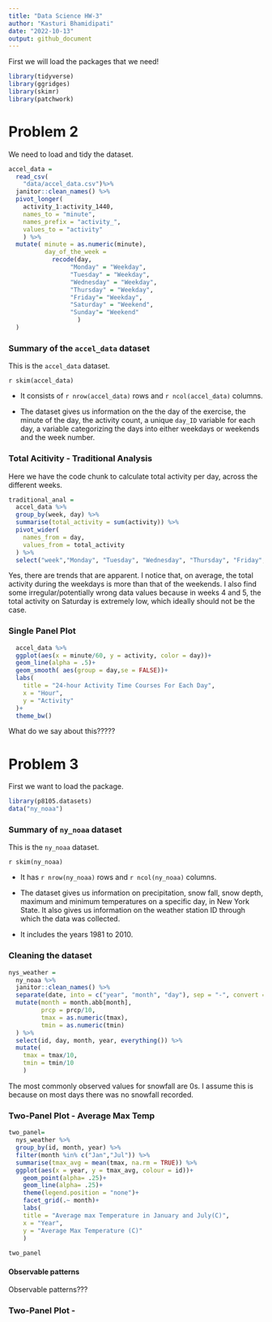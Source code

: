 ```yaml
---
title: "Data Science HW-3"
author: "Kasturi Bhamidipati"
date: "2022-10-13"
output: github_document
---
```


First we will load the packages that we need! 

```r
library(tidyverse)
library(ggridges)
library(skimr)
library(patchwork)
```

# Problem 2 
We need to load and tidy the dataset. 

```r
accel_data = 
  read_csv(
    "data/accel_data.csv")%>% 
  janitor::clean_names() %>% 
  pivot_longer(
    activity_1:activity_1440,
    names_to = "minute", 
    names_prefix = "activity_",
    values_to = "activity"
    ) %>% 
  mutate( minute = as.numeric(minute),
          day_of_the_week = 
            recode(day,
                 "Monday" = "Weekday", 
                 "Tuesday" = "Weekday",
                 "Wednesday" = "Weekday", 
                 "Thursday" = "Weekday", 
                 "Friday"= "Weekday", 
                 "Saturday" = "Weekend", 
                 "Sunday"= "Weekend"
                   )
  )
```

### Summary of the `accel_data` dataset

This is the `accel_data` dataset.

`r skim(accel_data)`

- It consists of `r nrow(accel_data)` rows and `r ncol(accel_data)` columns. 

- The dataset gives us information on the the day of the exercise, the minute of the day, the activity count, a unique `day_ID` variable for each day, a variable categorizing the days into either weekdays or weekends and the week number. 

### Total Acitivity - Traditional Analysis

Here we have the code chunk to calculate total activity per day, across the different weeks. 
```r
traditional_anal = 
  accel_data %>% 
  group_by(week, day) %>%
  summarise(total_activity = sum(activity)) %>%
  pivot_wider(
    names_from = day, 
    values_from = total_activity
  ) %>%
  select("week","Monday", "Tuesday", "Wednesday", "Thursday", "Friday", "Saturday", "Sunday")
```

Yes, there are trends that are apparent. I notice that, on average, the total activity during the weekdays is more than that of the weekends. I also find some irregular/potentially wrong data values because in weeks 4 and 5, the total activity on Saturday is extremely low, which ideally should not be the case. 

### Single Panel Plot

```r
  accel_data %>%
  ggplot(aes(x = minute/60, y = activity, color = day))+
  geom_line(alpha = .5)+ 
  geom_smooth( aes(group = day,se = FALSE))+ 
  labs(
    title = "24-hour Activity Time Courses For Each Day", 
    x = "Hour", 
    y = "Activity"
  )+
  theme_bw()
```

What do we say about this????? 

# Problem 3

First we want to load the package. 

```r
library(p8105.datasets)
data("ny_noaa")
```

### Summary of `ny_noaa` dataset

This is the `ny_noaa` dataset. 

`r skim(ny_noaa)`

- It has `r nrow(ny_noaa)` rows and `r ncol(ny_noaa)` columns. 

- The dataset gives us information on precipitation, snow fall, snow depth, maximum and minimum temperatures on a specific day, in New York State. It also gives us information on the weather station ID through which the data was collected. 

- It includes the years 1981 to 2010. 

### Cleaning the dataset 

```r
nys_weather = 
  ny_noaa %>%
  janitor::clean_names() %>%
  separate(date, into = c("year", "month", "day"), sep = "-", convert = TRUE)%>%
  mutate(month = month.abb[month], 
         prcp = prcp/10, 
         tmax = as.numeric(tmax),
         tmin = as.numeric(tmin)
  ) %>% 
  select(id, day, month, year, everything()) %>% 
  mutate(
    tmax = tmax/10,
    tmin = tmin/10
    )
```

The most commonly observed values for snowfall are 0s. I assume this is because on most days there was no snowfall recorded.

### Two-Panel Plot - Average Max Temp  

```r
two_panel= 
  nys_weather %>%
  group_by(id, month, year) %>%
  filter(month %in% c("Jan","Jul")) %>%
  summarise(tmax_avg = mean(tmax, na.rm = TRUE)) %>% 
  ggplot(aes(x = year, y = tmax_avg, colour = id))+
    geom_point(alpha= .25)+
    geom_line(alpha= .25)+
    theme(legend.position = "none")+
    facet_grid(.~ month)+
    labs(
    title = "Average max Temperature in January and July(C)",
    x = "Year",
    y = "Average Max Temperature (C)"
    )
  
two_panel

```

#### Observable patterns
Observable patterns??? 

### Two-Panel Plot - 




